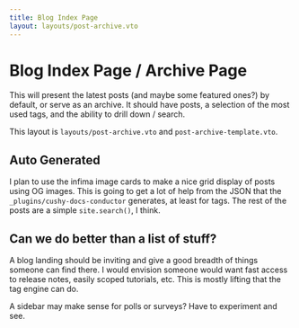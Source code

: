 ```yaml
---
title: Blog Index Page
layout: layouts/post-archive.vto
---
```


# Blog Index Page / Archive Page

This will present the latest posts (and maybe some featured ones?) by
default, or serve as an archive. It should have posts, a selection of 
the most used tags, and the ability to drill down / search.

This layout is `layouts/post-archive.vto` and `post-archive-template.vto`.

## Auto Generated 

I plan to use the infima image cards to make a nice grid display of posts 
using OG images. This is going to get a lot of help from the JSON that the
`_plugins/cushy-docs-conductor` generates, at least for tags. The rest of
the posts are a simple `site.search()`, I think.

## Can we do better than a list of stuff?

A blog landing should be inviting and give a good breadth of things someone
can find there. I would envision someone would want fast access to release 
notes, easily scoped tutorials, etc. This is mostly lifting that the tag 
engine can do.

A sidebar may make sense for polls or surveys? Have to experiment and see. 